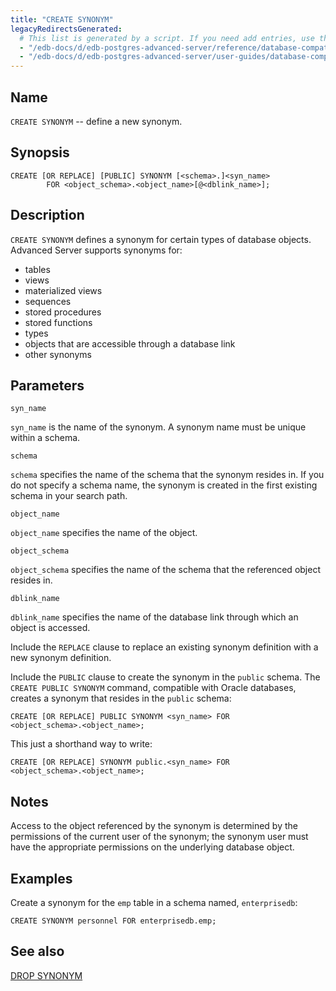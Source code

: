 ```yaml
---
title: "CREATE SYNONYM"
legacyRedirectsGenerated:
  # This list is generated by a script. If you need add entries, use the `legacyRedirects` key.
  - "/edb-docs/d/edb-postgres-advanced-server/reference/database-compatibility-for-oracle-developers-reference-guide/9.6/Database_Compatibility_for_Oracle_Developers_Reference_Guide.1.049.html"
  - "/edb-docs/d/edb-postgres-advanced-server/user-guides/database-compatibility-for-oracle-developers-guide/9.5/Database_Compatibility_for_Oracle_Developers_Guide.1.077.html"
---
```


<div id="create_synonym" class="registered_link"></div>

## Name

`CREATE SYNONYM` -- define a new synonym.

## Synopsis

```text
CREATE [OR REPLACE] [PUBLIC] SYNONYM [<schema>.]<syn_name>
        FOR <object_schema>.<object_name>[@<dblink_name>];
```

## Description

`CREATE SYNONYM` defines a synonym for certain types of database objects. Advanced Server supports synonyms for:

-   tables
-   views
-   materialized views
-   sequences
-   stored procedures
-   stored functions
-   types
-   objects that are accessible through a database link
-   other synonyms

## Parameters

`syn_name`

 `syn_name` is the name of the synonym. A synonym name must be unique within a schema.

`schema`

 `schema` specifies the name of the schema that the synonym resides in. If you do not specify a schema name, the synonym is created in the first existing schema in your search path.

`object_name`

 `object_name` specifies the name of the object.

`object_schema`

 `object_schema` specifies the name of the schema that the referenced object resides in.

`dblink_name`

 `dblink_name` specifies the name of the database link through which an object is accessed.

Include the `REPLACE` clause to replace an existing synonym definition with a new synonym definition.

Include the `PUBLIC` clause to create the synonym in the `public` schema. The `CREATE PUBLIC SYNONYM` command, compatible with Oracle databases, creates a synonym that resides in the `public` schema:

```text
CREATE [OR REPLACE] PUBLIC SYNONYM <syn_name> FOR
<object_schema>.<object_name>;
```

This just a shorthand way to write:

```text
CREATE [OR REPLACE] SYNONYM public.<syn_name> FOR
<object_schema>.<object_name>;
```

## Notes

Access to the object referenced by the synonym is determined by the permissions of the current user of the synonym; the synonym user must have the appropriate permissions on the underlying database object.

## Examples

Create a synonym for the `emp` table in a schema named, `enterprisedb`:

```text
CREATE SYNONYM personnel FOR enterprisedb.emp;
```

## See also

[DROP SYNONYM](54_drop_synonym/#drop_synonym)
